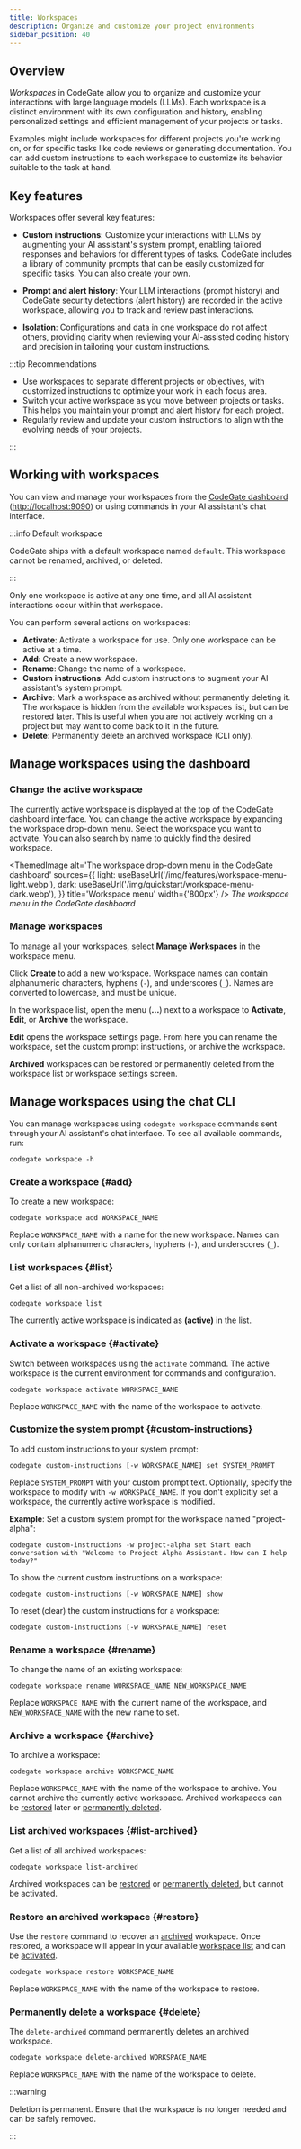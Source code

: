 ```yaml
---
title: Workspaces
description: Organize and customize your project environments
sidebar_position: 40
---
```



## Overview

_Workspaces_ in CodeGate allow you to organize and customize your interactions
with large language models (LLMs). Each workspace is a distinct environment with
its own configuration and history, enabling personalized settings and efficient
management of your projects or tasks.

Examples might include workspaces for different projects you're working on, or
for specific tasks like code reviews or generating documentation. You can add
custom instructions to each workspace to customize its behavior suitable to the
task at hand.

## Key features

Workspaces offer several key features:

- **Custom instructions**: Customize your interactions with LLMs by augmenting
  your AI assistant's system prompt, enabling tailored responses and behaviors
  for different types of tasks. CodeGate includes a library of community prompts
  that can be easily customized for specific tasks. You can also create your
  own.

- **Prompt and alert history**: Your LLM interactions (prompt history) and
  CodeGate security detections (alert history) are recorded in the active
  workspace, allowing you to track and review past interactions.

- **Isolation**: Configurations and data in one workspace do not affect others,
  providing clarity when reviewing your AI-assisted coding history and precision
  in tailoring your custom instructions.

:::tip Recommendations

- Use workspaces to separate different projects or objectives, with customized
  instructions to optimize your work in each focus area.
- Switch your active workspace as you move between projects or tasks. This helps
  you maintain your prompt and alert history for each project.
- Regularly review and update your custom instructions to align with the
  evolving needs of your projects.

:::

## Working with workspaces

You can view and manage your workspaces from the
[CodeGate dashboard](../how-to/dashboard.md)
([http://localhost:9090](http://localhost:9090)) or using commands in your AI
assistant's chat interface.

:::info Default workspace

CodeGate ships with a default workspace named `default`. This workspace cannot
be renamed, archived, or deleted.

:::

Only one workspace is active at any one time, and all AI assistant interactions
occur within that workspace.

You can perform several actions on workspaces:

- **Activate**: Activate a workspace for use. Only one workspace can be active
  at a time.
- **Add**: Create a new workspace.
- **Rename**: Change the name of a workspace.
- **Custom instructions**: Add custom instructions to augment your AI
  assistant's system prompt.
- **Archive**: Mark a workspace as archived without permanently deleting it. The
  workspace is hidden from the available workspaces list, but can be restored
  later. This is useful when you are not actively working on a project but may
  want to come back to it in the future.
- **Delete**: Permanently delete an archived workspace (CLI only).

## Manage workspaces using the dashboard

### Change the active workspace

The currently active workspace is displayed at the top of the CodeGate dashboard
interface. You can change the active workspace by expanding the workspace
drop-down menu. Select the workspace you want to activate. You can also search
by name to quickly find the desired workspace.

<ThemedImage
  alt='The workspace drop-down menu in the CodeGate dashboard'
  sources={{
    light: useBaseUrl('/img/features/workspace-menu-light.webp'),
    dark: useBaseUrl('/img/quickstart/workspace-menu-dark.webp'),
  }}
  title='Workspace menu'
  width={'800px'}
/>
_The workspace menu in the CodeGate dashboard_

### Manage workspaces

To manage all your workspaces, select **Manage Workspaces** in the workspace
menu.

Click **Create** to add a new workspace. Workspace names can contain
alphanumeric characters, hyphens (`-`), and underscores (`_`). Names are
converted to lowercase, and must be unique.

In the workspace list, open the menu (**...**) next to a workspace to
**Activate**, **Edit**, or **Archive** the workspace.

**Edit** opens the workspace settings page. From here you can rename the
workspace, set the custom prompt instructions, or archive the workspace.

**Archived** workspaces can be restored or permanently deleted from the
workspace list or workspace settings screen.

## Manage workspaces using the chat CLI

You can manage workspaces using `codegate workspace` commands sent through your
AI assistant's chat interface. To see all available commands, run:

```text
codegate workspace -h
```

### Create a workspace \{#add}

To create a new workspace:

```text
codegate workspace add WORKSPACE_NAME
```

Replace `WORKSPACE_NAME` with a name for the new workspace. Names can only
contain alphanumeric characters, hyphens (`-`), and underscores (`_`).

### List workspaces \{#list}

Get a list of all non-archived workspaces:

```text
codegate workspace list
```

The currently active workspace is indicated as **(active)** in the list.

### Activate a workspace \{#activate}

Switch between workspaces using the `activate` command. The active workspace is
the current environment for commands and configuration.

```text
codegate workspace activate WORKSPACE_NAME
```

Replace `WORKSPACE_NAME` with the name of the workspace to activate.

### Customize the system prompt \{#custom-instructions}

To add custom instructions to your system prompt:

```text
codegate custom-instructions [-w WORKSPACE_NAME] set SYSTEM_PROMPT
```

Replace `SYSTEM_PROMPT` with your custom prompt text. Optionally, specify the
workspace to modify with `-w WORKSPACE_NAME`. If you don't explicitly set a
workspace, the currently active workspace is modified.

**Example**: Set a custom system prompt for the workspace named "project-alpha":

```text
codegate custom-instructions -w project-alpha set Start each conversation with "Welcome to Project Alpha Assistant. How can I help today?"
```

To show the current custom instructions on a workspace:

```text
codegate custom-instructions [-w WORKSPACE_NAME] show
```

To reset (clear) the custom instructions for a workspace:

```text
codegate custom-instructions [-w WORKSPACE_NAME] reset
```

### Rename a workspace \{#rename}

To change the name of an existing workspace:

```text
codegate workspace rename WORKSPACE_NAME NEW_WORKSPACE_NAME
```

Replace `WORKSPACE_NAME` with the current name of the workspace, and
`NEW_WORKSPACE_NAME` with the new name to set.

### Archive a workspace \{#archive}

To archive a workspace:

```text
codegate workspace archive WORKSPACE_NAME
```

Replace `WORKSPACE_NAME` with the name of the workspace to archive. You cannot
archive the currently active workspace. Archived workspaces can be
[restored](#restore) later or [permanently deleted](#delete).

### List archived workspaces \{#list-archived}

Get a list of all archived workspaces:

```text
codegate workspace list-archived
```

Archived workspaces can be [restored](#restore) or
[permanently deleted](#delete), but cannot be activated.

### Restore an archived workspace \{#restore}

Use the `restore` command to recover an [archived](#archive) workspace. Once
restored, a workspace will appear in your available [workspace list](#list) and
can be [activated](#activate).

```text
codegate workspace restore WORKSPACE_NAME
```

Replace `WORKSPACE_NAME` with the name of the workspace to restore.

### Permanently delete a workspace \{#delete}

The `delete-archived` command permanently deletes an archived workspace.

```text
codegate workspace delete-archived WORKSPACE_NAME
```

Replace `WORKSPACE_NAME` with the name of the workspace to delete.

:::warning

Deletion is permanent. Ensure that the workspace is no longer needed and can be
safely removed.

:::
